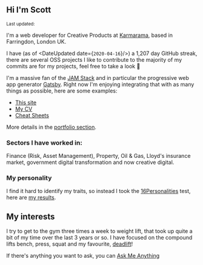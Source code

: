 ## Hi I'm Scott

<Small>
  Last updated: <DateUpdated date={`2020-05-29`} small={`true`} />
</Small>

I'm a web developer for Creative Products at [Karmarama], based in
Farringdon, London UK.

I have (as of <DateUpdated date={`2020-04-16`}/>) a 1,207 day GitHub
streak, there are several OSS projects I like to contribute to the
majority of my commits are for my projects, feel free to take a look
👀

I'm a massive fan of the [JAM Stack] and in particular the progressive
web app generator [Gatsby]. Right now I'm enjoying integrating that
with as many things as possible, here are some examples:

- [This site]
- [My CV]
- [Cheat Sheets]

More details in the [portfolio section].

### Sectors I have worked in:

Finance (Risk, Asset Management), Property, Oil & Gas, Lloyd's
insurance market, government digital transformation and now creative
digital.

### My personality

I find it hard to identify my traits, so instead I took the
[16Personalities] test, here are [my results].

## My interests

I try to get to the gym three times a week to weight lift, that took
up quite a bit of my time over the last 3 years or so. I have focused
on the compound lifts bench, press, squat and my favourite,
[deadlift]!

If there's anything you want to ask, you can [Ask Me Anything]

<!-- Links -->

[karmarama]: https://karmarama.com
[vba]: https://en.wikipedia.org/wiki/Visual_Basic_for_Applications
[now]: https://zeit.co/now
[gatsby]: https://www.gatsbyjs.org/
[this site]: https://scottspence.com
[my cv]: https://mecv.xyz
[cheat sheets]: https://cheatsheets.xyz
[deadlift]: https://www.youtube.com/watch?v=b8sadCd7Lhc
[react static]: https://react-static.js.org/
[ask me anything]: https://github.com/spences10/ama
[16personalities]: https://www.16personalities.com/
[my results]: https://www.16personalities.com/profiles/ba01a67248b68
[netlify]: http://netlify.com/
[jam stack]: https://jamstack.org/
[portfolio section]: #portfolio
